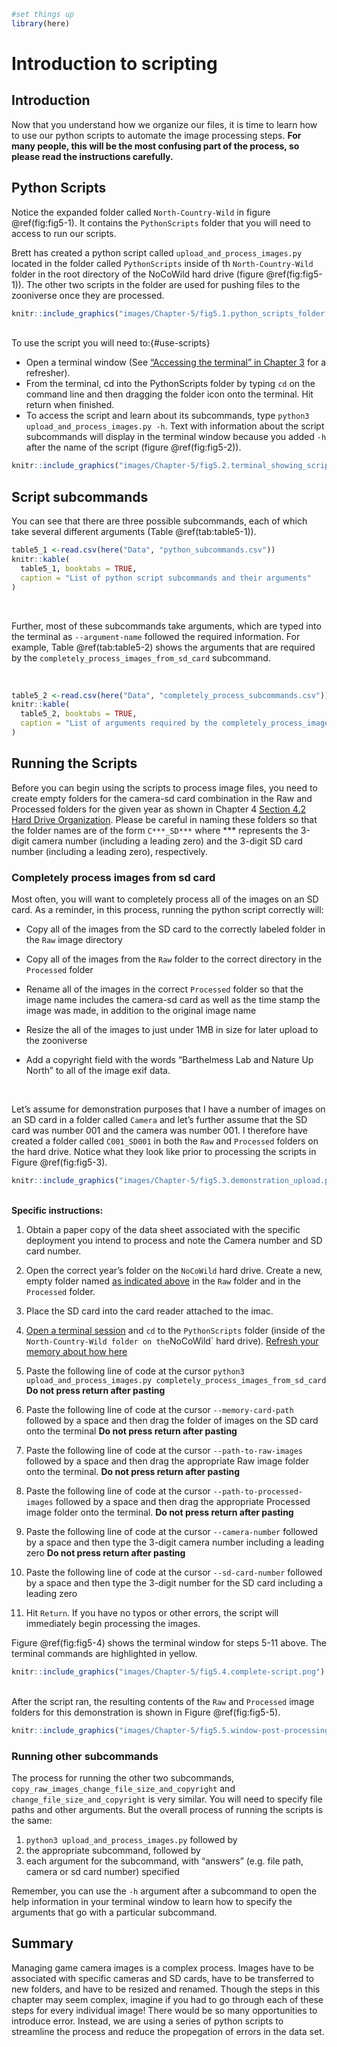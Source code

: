 ```r
#set things up
library(here)
```

# Introduction to scripting  {#using-scripting}

## Introduction {#scripting-intro}
Now that you understand how we organize our files, it is time to learn how to use our python scripts to automate the image processing steps. **For many people, this will be the most confusing part of the process, so please read the instructions carefully.**

## Python Scripts {#python-scripts-overview}
Notice the expanded folder called `North-Country-Wild` in figure \@ref(fig:fig5-1). It contains the `PythonScripts` folder that you will need to access to run our scripts.

Brett has created a python script called `upload_and_process_images.py` located in the folder called `PythonScripts` inside of th `North-Country-Wild` folder in the root directory of the NoCoWild hard drive (figure \@ref(fig:fig5-1)). The other two scripts in the folder are used for pushing files to the zooniverse once they are processed.


```r
knitr::include_graphics("images/Chapter-5/fig5.1.python_scripts_folder.png") 
```
\
To use the script you will need to:{#use-scripts}

- Open a terminal window (See ["Accessing the terminal" in Chapter 3 ](#access-terminal) for a refresher). 
- From the terminal, cd into the PythonScripts folder by typing `cd` on the command line and then dragging the folder icon onto the terminal. Hit return when finished.
- To access the script and learn about its subcommands, type `python3 upload_and_process_images.py -h`. Text with information about the script subcommands will display in the terminal window because you added `-h` after the name of the script (figure \@ref(fig:fig5-2)).


```r
knitr::include_graphics("images/Chapter-5/fig5.2.terminal_showing_script_commands.png") 
```

## Script subcommands {#script-subcommands}

You can see that there are three possible subcommands, each of which take several different arguments (Table \@ref(tab:table5-1)).

```r
table5_1 <-read.csv(here("Data", "python_subcommands.csv"))
knitr::kable(
  table5_1, booktabs = TRUE,
  caption = "List of python script subcommands and their arguments"
)
```

\

Further, most of these subcommands take arguments, which are typed into the terminal as  `--argument-name` followed the required information. For example, Table \@ref(tab:table5-2) shows the arguments that are required by the `completely_process_images_from_sd_card` subcommand.

\


```r
table5_2 <-read.csv(here("Data", "completely_process_subcommands.csv"))
knitr::kable(
  table5_2, booktabs = TRUE,
  caption = "List of arguments required by the completely_process_images_from_sd_card subcommand"
)
```


## Running the Scripts {#running-scripts}
Before you can begin using the scripts to process image files, you need to create empty folders for the camera-sd card combination in the Raw and Processed folders for the given year as shown in Chapter 4 [Section 4.2 Hard Drive Organization](#hard-drive-organization). Please be careful in naming these folders so that the folder names are of the form `C***_SD***` where *** represents the 3-digit camera number (including a leading zero) and the 3-digit SD card number (including a leading zero), respectively.

### Completely process images from sd card {#complete-process}
Most often, you will want to completely process all of the images on an SD card. As a reminder, in this process, running the python script correctly will:

- Copy all of the images from the SD card to the correctly labeled folder in the `Raw` image directory

- Copy all of the images from the `Raw` folder to the correct directory in the `Processed` folder

- Rename all of the images in the correct `Processed` folder so that the image name includes the camera-sd card as well as the time stamp the image was made, in addition to the original image name

- Resize the all of the images to just under 1MB in size for later upload to the zooniverse

- Add a copyright field with the words "Barthelmess Lab and Nature Up North" to all of the image exif data.

\

Let's assume for demonstration purposes that I have a number of images on an SD card in a folder called `Camera` and let's further assume that the SD card was number 001 and the camera was number 001. I therefore have created a folder called `C001_SD001` in both the `Raw` and `Processed` folders on the hard drive. Notice what they look like prior to processing the scripts in Figure \@ref(fig:fig5-3).

```r
knitr::include_graphics("images/Chapter-5/fig5.3.demonstration_upload.png") 
```
\
**Specific instructions:**

1. Obtain a paper copy of the data sheet associated with the specific deployment you intend to process and note the Camera number and SD card number.

2. Open the correct year's folder on the `NoCoWild` hard drive. Create a new, empty folder named [as indicated above](#running-scripts) in the `Raw` folder and in the `Processed` folder.

3. Place the SD card into the card reader attached to the imac.

4. [Open a terminal session](#access-terminal) and `cd` to the `PythonScripts` folder (inside of the `North-Country-Wild folder on the `NoCoWild` hard drive). [Refresh your memory about how here](#use-scripts)

5. Paste the following line of code at the cursor `python3 upload_and_process_images.py completely_process_images_from_sd_card`  **Do not press return after pasting**

6. Paste the following line of code at the cursor `--memory-card-path` followed by a space and then drag the folder of images on the SD card onto the terminal **Do not press return after pasting**

7. Paste the following line of code at the cursor `--path-to-raw-images` followed by a space and then drag the appropriate Raw image folder onto the terminal. **Do not press return after pasting**

8. Paste the following line of code at the cursor `--path-to-processed-images` followed by a space and then drag the appropriate Processed image folder onto the terminal. **Do not press return after pasting**

9. Paste the following line of code at the cursor `--camera-number` followed by a space and then type the 3-digit camera number including a leading zero **Do not press return after pasting**

10. Paste the following line of code at the cursor `--sd-card-number` followed by a space and then type the 3-digit  number for the SD card including a leading zero 

11. Hit `Return`. If you have no typos or other errors, the script will immediately begin processing the images.

Figure \@ref(fig:fig5-4) shows the terminal window for steps 5-11 above. The terminal commands are highlighted in yellow. 
```r
knitr::include_graphics("images/Chapter-5/fig5.4.complete-script.png") 
```
\
After the script ran, the resulting contents of the `Raw` and `Processed` image folders for this demonstration is shown in Figure \@ref(fig:fig5-5).

```r
knitr::include_graphics("images/Chapter-5/fig5.5.window-post-processing.png") 
```


### Running other subcommands {#other-subcommands}

The process for running the other two subcommands, `copy_raw_images_change_file_size_and_copyright` and `change_file_size_and_copyright` is very similar. You will need to specify file paths and other arguments. But the overall process of running the scripts is the same:

1. `python3 upload_and_process_images.py` followed by 
2. the appropriate subcommand, followed by
3. each argument for the subcommand, with "answers" (e.g. file path, camera or sd card number) specified

Remember, you can use the `-h` argument after a subcommand to open the help information in your terminal window to learn how to specify the arguments that go with a particular subcommand.

## Summary
Managing game camera images is a complex process. Images have to be associated with specific cameras and SD cards, have to be transferred to new folders, and have to be resized and renamed. Though the steps in this chapter may seem complex, imagine if you had to go through each of these steps for every individual image! There would be so many opportunities to introduce error. Instead, we are using a series of python scripts to streamline the process and reduce the propegation of errors in the data set.
